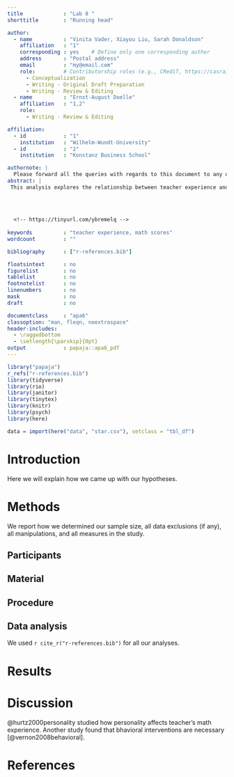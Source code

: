 ```yaml
---
title             : "Lab 8 "
shorttitle        : "Running head"

author: 
  - name          : "Vinita Vader, Xiayou Liu, Sarah Donaldson"
    affiliation   : "1"
    corresponding : yes    # Define only one corresponding author
    address       : "Postal address"
    email         : "my@email.com"
    role:         # Contributorship roles (e.g., CRediT, https://casrai.org/credit/)
      - Conceptualization
      - Writing - Original Draft Preparation
      - Writing - Review & Editing
  - name          : "Ernst-August Doelle"
    affiliation   : "1,2"
    role:
      - Writing - Review & Editing

affiliation:
  - id            : "1"
    institution   : "Wilhelm-Wundt-University"
  - id            : "2"
    institution   : "Konstanz Business School"

authornote: |
  Please forward all the queries with regards to this document to any of the three authors.
abstract: |
 This analysis explores the relationship between teacher experience and math scores. 
  
  
  
  
  <!-- https://tinyurl.com/ybremelq -->
  
keywords          : "teacher experience, math scores"
wordcount         : ""

bibliography      : ["r-references.bib"]

floatsintext      : no
figurelist        : no
tablelist         : no
footnotelist      : no
linenumbers       : no
mask              : no
draft             : no

documentclass     : "apa6"
classoption: "man, fleqn, noextraspace"
header-includes:
  - \raggedbottom
  - \setlength{\parskip}{0pt}
output            : papaja::apa6_pdf
---
```


```r
library("papaja")
r_refs("r-references.bib")
library(tidyverse)
library(rio)
library(janitor)
library(tinytex)
library(knitr)
library(psych)
library(here)
```


```r
data = import(here("data", "star.csv"), setclass = "tbl_df")

```
# Introduction
Here we will explain how we came up with our hypotheses.

# Methods
We report how we determined our sample size, all data exclusions (if any), all manipulations, and all measures in the study. <!-- 21-word solution (Simmons, Nelson & Simonsohn, 2012; retrieved from http://ssrn.com/abstract=2160588) -->

## Participants

## Material

## Procedure

## Data analysis
We used `r cite_r("r-references.bib")` for all our analyses.


# Results

# Discussion

@hurtz2000personality studied how personality affects teacher's math experience. 
Another study found that bhavioral interventions are necessary [@vernon2008behavioral].

\newpage

# References

\begingroup
\setlength{\parindent}{-0.5in}
\setlength{\leftskip}{0.5in}

<div id="refs" custom-style="Bibliography"></div>
\endgroup


